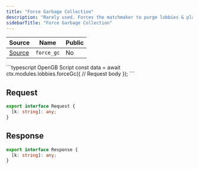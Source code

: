 ```yaml
---
title: "Force Garbage Collection"
description: "Rarely used. Forces the matchmaker to purge lobbies & players."
sidebarTitle: "Force Garbage Collection"
---
```


| Source                                                                                                      | Name       | Public     |
| ----------------------------------------------------------------------------------------------------------- | ---------- | ---------- |
| [Source](https://github.com/rivet-gg/opengb-modules/tree/main/modules/lobbies/scripts/force_gc.ts) | `force_gc` | No |

<RequestExample>
```typescript OpenGB Script
const data = await ctx.modules.lobbies.forceGc({
  // Request body
});
```

</RequestExample>

## Request

```typescript
export interface Request {
  [k: string]: any;
}
```

## Response

```typescript
export interface Response {
  [k: string]: any;
}
```
